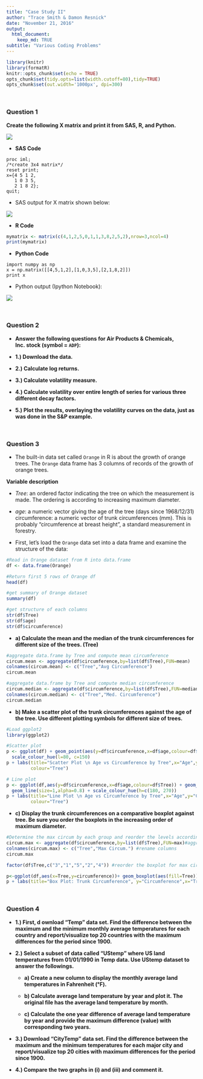 ```yaml
---
title: "Case Study II"
author: "Trace Smith & Damon Resnick"
date: "November 21, 2016"
output:
  html_document:
    keep_md: TRUE
subtitle: "Various Coding Problems"
---
```



```r
library(knitr)
library(formatR)
knitr::opts_chunk$set(echo = TRUE)
opts_chunk$set(tidy.opts=list(width.cutoff=80),tidy=TRUE)
opts_chunk$set(out.width='1000px', dpi=300)
```

<br>

### Question 1

**Create the following X matrix and print it from SAS, R, and Python.**

![](https://udacity-github-sync-content.s3.amazonaws.com/_attachments/26272/1479788865/Screen_Shot_2016-11-21_at_10.27.27_PM.png)

- **SAS Code**

```{}
proc iml;
/*create 3x4 matrix*/
reset print;
x={4 5 1 2,
   1 0 3 5,
   2 1 8 2};
quit;
```

- SAS output for X matrix shown below:

![](https://udacity-github-sync-content.s3.amazonaws.com/_attachments/26272/1479789335/Screen_Shot_2016-11-21_at_10.35.22_PM.png)


- **R Code**

```r
mymatrix <- matrix(c(4,1,2,5,0,1,1,3,8,2,5,2),nrow=3,ncol=4)
print(mymatrix)
```

- **Python Code**

```{}
import numpy as np
x = np.matrix([[4,5,1,2],[1,0,3,5],[2,1,8,2]])
print x
```

 - Python output (Ipython Notebook):
 
 ![](https://udacity-github-sync-content.s3.amazonaws.com/_attachments/26272/1479789062/Screen_Shot_2016-11-21_at_10.30.42_PM.png)

<br>

### Question 2

- **Answer the following questions for Air Products & Chemicals, Inc. stock (symbol = `ADP`):**


- **1.) Download the data.**


- **2.) Calculate log returns.**


- **3.) Calculate volatility measure.**


- **4.) Calculate volatility over entire length of series for various three different decay factors.**


- **5.) Plot the results, overlaying the volatility curves on the data, just as was done in the S&P example.**

<br>

### Question 3

- The built-in data set called `Orange` in R is about the growth of orange trees. The `Orange` data frame has 3 columns of records of the growth of orange trees.

**Variable description**

- *Tree*: an ordered factor indicating the tree on which the measurement is made. The ordering  is according to increasing maximum diameter.

- *age*: a numeric vector giving the age of the tree (days since 1968/12/31) circumference: a numeric vector of trunk circumferences (mm). This is probably “circumference at breast height”, a standard measurement in forestry.

- First, let's load the `Orange` data set into a data frame and examine the structure of the data:
```r
#Read in Orange dataset from R into data.frame
df <- data.frame(Orange)
```

```r
#Return first 5 rows of Orange df
head(df)
```

```r
#get summary of Orange dataset
summary(df)
```

```r
#get structure of each columns
str(df$Tree)
str(df$age)
str(df$circumference)
```

- **a) Calculate the mean and the median of the trunk circumferences for different size of the trees. (Tree)**

```r
#aggregate data.frame by Tree and compute mean circumference
circum.mean <- aggregate(df$circumference,by=list(df$Tree),FUN=mean)
colnames(circum.mean) <- c("Tree","Avg Circumference")
circum.mean
```

```r
#aggregate data.frame by Tree and compute median circumference
circum.median <- aggregate(df$circumference,by=list(df$Tree),FUN=median)
colnames(circum.median) <- c("Tree","Med. Circumference")
circum.median
```

- **b) Make a scatter plot of the trunk circumferences against the age of the tree. Use different plotting symbols for different size of trees.**

```r
#Load ggplot2
library(ggplot2)

#Scatter plot 
p <- ggplot(df) + geom_point(aes(y=df$circumference,x=df$age,colour=df$Tree)) +
  scale_colour_hue(l=80, c=150)
p + labs(title="Scatter Plot \n Age vs Circumference by Tree",x="Age",y="Circumference",
         colour="Tree")
```

```r
# Line plot
p <- ggplot(df,aes(y=df$circumference,x=df$age,colour=df$Tree)) + geom_point() +
  geom_line(size=1,alpha=0.8) + scale_colour_hue(h=c(180, 270))
p + labs(title="Line Plot \n Age vs Circumference by Tree",x="Age",y="Circumference",
         colour="Tree")
```


- **c) Display the trunk circumferences on a comparative boxplot against tree. Be sure you order the boxplots in the increasing order of maximum diameter.**

```r
#Determine the max circum by each group and reorder the levels accordingly 
circum.max <- aggregate(df$circumference,by=list(df$Tree),FUN=max)#aggregate for max circum
colnames(circum.max) <- c("Tree","Max Circum.") #rename columns
circum.max
```

```r
factor(df$Tree,c("3","1","5","2","4")) #reorder the boxplot for max circum. by tree
```

```r
p<-ggplot(df,aes(x=Tree,y=circumference))+ geom_boxplot(aes(fill=Tree))# ggplot: boxplot 
p + labs(title="Box Plot: Trunk Circumference", y="Circumference",x="Tree")
```

<br>

### Question 4

- **1.)	First, d ownload “Temp” data set. Find the difference between the maximum and the minimum monthly average temperatures for each country and report/visualize top 20 countries with the maximum differences for the period since 1900.**


- **2.) Select a subset of data called “UStemp” where US land temperatures from 01/01/1990 in Temp data. Use UStemp dataset to answer the followings.**

  - **a) Create a new column to display the monthly average land temperatures in Fahrenheit (°F).**
  
  - **b) Calculate average land temperature by year and plot it. The original file has the average land temperature by month.** 
  
  - **c) Calculate the one year difference of average land temperature by year and provide the maximum difference (value) with corresponding two years.**


- **3.) Download “CityTemp” data set. Find the difference between the maximum and the minimum temperatures for each major city and report/visualize top 20 cities with maximum differences for the period since 1900.**

- **4.) Compare the two graphs in (i) and (iii)  and comment it.**







